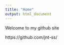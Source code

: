 ```yaml
---
title: "Home"
output: html_document
---
```






Welcome to my github site

https://github.com/jnt-ss/

